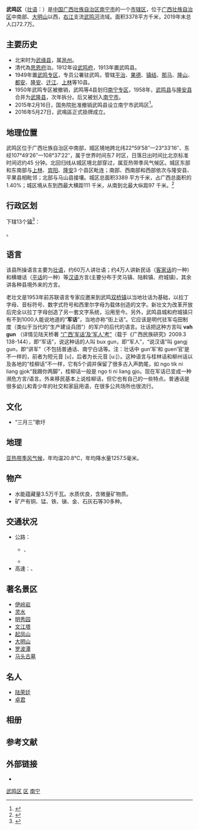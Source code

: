 {{coord|23|10|N|108|16|E|region:CN-45_type:adm2nd_source:kolossus-dewiki|display=title}}
{{Infobox China County
|county  = 武鸣区
| Photo =Wu`ming Bridge 2015.6.30.jpg|thumb|200px|武鸣大桥
| Photoname=武鸣河
|Oldname = 武缘县
|nameorigin = “以武而鸣于天下”
|admincode = 450110
|Pinyin   = Wǔ míng qū 
|Belong = [[广西壮族自治区|广西壮族自治区]][[南宁市|南宁市]]
|Types= [[市辖区|市辖区]]、[[卫星城|卫星城]]
|founded = 2016
|officerTitle    = 区委书记
|officer         = [[陈文胜|陈文胜]]（自2021年）
|officerTitle2   = 区长
|officer2        = [[尹玉林|尹玉林]]（自2021年）
|neighbor = [[隆安县|隆安县]]{{wrap}}[[上林县|上林县]]{{wrap}}[[宾阳县|宾阳县]]
|seat = [[城厢镇_(南宁市)|城厢镇]]兴武大道245号
|nation = 壮族占86%
|dialect = [[壮语|壮语]]
|area = 3378
|population_total= 72.7
|web = http://www.wuming.gov.cn/
|web_title = 武鸣网
|post code = 530199
|carlicense = 桂A
}}
'''武鸣区'''（[[壮语|壮语]]：{{lang|za|Gih Vujmingz}}）是[[中华人民共和国|中国]][[广西壮族自治区|广西壮族自治区]][[南宁市|南宁市]]的一个[[市辖区|市辖区]]，位于[[广西壮族自治区|广西壮族自治区]]中南部、[[大明山|大明山]]以西，[[右江|右江]]支流[[武鸣河|武鸣河]]流域。面积3378平方千米，2019年末总人口72.7万。

== 主要历史 ==
*北宋时为[[武缘县_(北宋)|武缘县]]，属[[邕州|邕州]]。
*清代為[[思恩府|思恩府]]治。1912年设[[武鸣府|武鸣府]]，1913年置武鸣县。
*1949年置[[武鸣专区|武鸣专区]]，专员公署驻武鸣，管辖[[平治县|平治]]、[[果德县|果德]]、[[镇结县|镇结]]、[[那马县|那马]]、[[隆山县|隆山]]、[[都安县|都安]]、[[隆安县|隆安]]、[[遷江縣|迁江]]、[[上林县|上林]]等10县。
*1950年武鸣专区被撤销，武鸣等4县划归[[南宁专区|南宁专区]]，1958年，[[武鸣县|武鸣县]]与[[隆安县|隆安县]]合并为[[武隆縣_(廣西)|武隆县]]，次年拆分。后又被划入[[南宁市|南宁市]]。
*2015年2月16日，国务院批准撤销武鸣县设立南宁市武鸣区<ref>{{Cite web |url=http://202.108.98.30/description?dcpid=2015 |title=民政部 广西壮族自治区南宁市 武鸣区 |access-date=2015-03-03 |archive-date=2020-07-05 |archive-url=https://web.archive.org/web/20200705220812/http://202.108.98.30/description?dcpid=2015 |dead-url=no }}</ref>。
*2016年5月27日，武鳴區正式掛牌成立。

== 地理位置 ==
武鸣区位于广西壮族自治区中南部，城区境地跨北纬22°59′58″—23°33′16″、东经107°49′26″—108°37′22″，属于世界时间东7 时区，日落日出时间比北京标准时间迟约45 分钟。北回归线从城区境北部穿过，属亚热带季风气候区。城区东部和东南部与[[上林县|上林]]、[[宾阳县|宾阳]]、[[邕宁区|隆安]]3 个县区毗连；南部、西南部和西部依次与隆安县、平果县相毗邻；北部与马山县接壤。城区总面积3389 平方千米，占广西总面积的1.40%；城区境从东到西最大横距111 千米，从南到北最大纵距97 千米。<ref>{{Cite web|title=武鸣年鉴2019年|url=http://www.wuming.gov.cn/wmgk/wmgk/t4465757.html|access-date=2021-07-07|author=武鸣区人民政府门户网站|date=2020-08-19|language=zh-hans|archive-date=2021-07-09|archive-url=https://web.archive.org/web/20210709184526/http://www.wuming.gov.cn/wmgk/wmgk/t4465757.html|dead-url=no}}</ref><mapframe latitude="23.166245" longitude="108.234901" zoom="12" width="400" height="300" align="right" />

== 行政区划 ==
{{PAGENAMEBASE}}下辖13个[[行政建制镇|镇]]<ref>{{PRC admin/ref sgc|45/01/10}}</ref>：

{{PRC admin/children|45/01/10}}。

==语言==
该县所操语言主要为[[壮语|壮语]]，约60万人讲壮语；约4万人讲新民话（[[客家话|客家话]]的一种）和横塘话（[[广西平话|平话]]的一种）等[[汉语|汉语]]方言(主要分布于灵马镇、陆斡镇、府城镇)，其余讲各种县境外来的方言。

老壮文是1953年前苏联语言专家应邀来到武鸣[[双桥镇|双桥镇]]以当地壮话为基础，以拉丁字母、音标符号、数字式符号和西里尔字母为载体创造的文字。新壮文为改革开放后完全以拉丁字母创造了另一套文字系统，沿用至今。另外，武鸣县城和府城镇只有不到1000人能说地道的“'''军话'''”，当地亦称“街上话”。它应该是明代驻军屯田制度（类似于当代的“生产建设兵团”）的军户的后代的语言。壮话把这种方言叫 '''vah gun''' （详情见陆天桥著 [http://maonan.info/ac/army_language.asp “广西‘军话’及‘军人’考”]{{dead link|date=2018年3月 |bot=InternetArchiveBot |fix-attempted=yes }}（载于《广西民族研究》2009.3 138-144），即“军话”，说这种话的人叫 bux gun，即“军人”，“说汉语”叫 gangj gun，即“讲军”（不包括普通话、南宁白话等。注：壮话中 gun‘军’和 guen‘官’是不一样的，前者为短元音 [u]，后者为长元音 [u:]）。这种语言与桂林话和柳州话以及各地的“桂柳话”不一样，它有5个调并保留了很多古入声韵尾，如 ngo tik ni liang gjok“我踢你两脚”，桂柳话一般是 ngo ti ni liang gjo。现在军话已变成一种濒危方言/语言。外来移民基本上说桂柳话，但它也有自己的一些特点。普通话是很多幼儿和青少年的社交和家庭用语，在很多公共场所也很流行。

== 文化 ==
*“三月三”歌圩

== 地理 ==
[[亚热带季风气候|亚热带季风气候]]，年均温20.8℃，年均降水量1257.5毫米。

== 物产 ==
* 水能蕴藏量3.5万千瓦。水质优良，含微量矿物质。
* 矿产有铜、锰、铁、锑、金、石灰石等30多种。

==交通状况==
*公路：
** {{中国国道名|210}}、{{中国国道名|358}}
** {{中国省道名|514}}
*高速：{{China Expwy Name|G75}}、{{China Expwy Name|S40|P= Guangxi}}

== 著名景区 ==
* [[伊岭岩|伊岭岩]]
* [[灵水|灵水]]
* [[明秀园|明秀园]]
* [[文江塔|文江塔]]
* [[起凤山|起凤山]]
* [[大明山|大明山]]
* [[罗波潭|罗波潭]]
* [[马头古墓|马头古墓]]

==名人==
*[[陆荣廷|陆荣廷]]
*[[卓君|卓君]]


{{Geographic Location (8-way)
|西北 = [[平果县|平果县]]
|東北 = [[上林县|上林县]]
|北 = [[大化瑶族自治县|大化瑶族自治县]]
|西 = [[隆安县|隆安县]]
|中央 = 武鸣区
|東 = [[宾阳县|宾阳县]]
|南 = [[南宁市|南宁市]]
|西南 = [[扶绥县|扶绥县]]
|東南 = [[横县|横县]]
}}

==相册==
{{Gallery
|title=
|footer=
|width=240
|height=
|lines=1
|File:Wu`ming train centre 2015.6.30.jpg|[[国家体育总局|国家体育总局]]武鸣训练基地
}}

== 参考文献 ==
{{Wikisource|国务院关于同意广西壮族自治区调整南宁市部分行政区划的批复 (2015年)|国务院关于同意广西壮族自治区调整南宁市部分行政区划的批复}}
{{reflist}}

== 外部链接 ==
* {{Official website|http://www.wuming.gov.cn/|name=南宁市武鸣区人民政府门户网站}}

{{武鸣县行政区划}}
{{南宁市行政区划}}
{{广西行政区划}}

[[Category:武鸣区|]]
[[Category:南宁区县|区]]
[[Category:广西市辖区|南宁]]